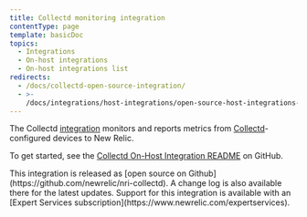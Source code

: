 ```yaml
---
title: Collectd monitoring integration
contentType: page
template: basicDoc
topics:
  - Integrations
  - On-host integrations
  - On-host integrations list
redirects:
  - /docs/collectd-open-source-integration/
  - >-
    /docs/integrations/host-integrations/open-source-host-integrations-list/collectd-open-source-integration/
---
```


The Collectd [integration](/docs/integrations/new-relic-integrations/getting-started/introduction-infrastructure-integrations) monitors and reports metrics from [Collectd](https://collectd.org/wiki/index.php/Main_Page)-configured devices to New Relic.

To get started, see the [Collectd On-Host Integration README](https://github.com/newrelic/nri-collectd) on GitHub.

<Callout variant="tip">
  This integration is released as [open source on Github](https://github.com/newrelic/nri-collectd). A change log is also available there for the latest updates. Support for this integration is available with an [Expert Services subscription](https://www.newrelic.com/expertservices).
</Callout>
